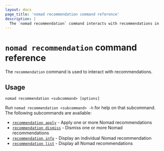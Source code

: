 ```yaml
---
layout: docs
page_title: 'nomad recommendation command reference'
description: |
  The `nomad recommendation` command interacts with recommendations in Nomad Enterprise. Display a specific recommendation or a list of recommendations. Apply or dismiss recommendations.
---
```


# `nomad recommendation` command reference

The `recommendation` command is used to interact with recommendations.

<EnterpriseAlert product="nomad"/>

## Usage

```plaintext
nomad recommendation <subcommand> [options]
```

Run `nomad recommendation <subcommand> -h` for help on that subcommand. The following
subcommands are available:

- [`recommendation apply`][recommendationapply] - Apply one or more Nomad recommendations
- [`recommendation dismiss`][recommendationdismiss] - Dismiss one or more Nomad recommendations
- [`recommendation info`][recommendationinfo] - Display an individual Nomad recommendation
- [`recommendation list`][recommendationlist] - Display all Nomad recommendations

[recommendationapply]: /nomad/commands/recommendation/apply
[recommendationdismiss]: /nomad/commands/recommendation/dismiss
[recommendationinfo]: /nomad/commands/recommendation/info
[recommendationlist]: /nomad/commands/recommendation/list
